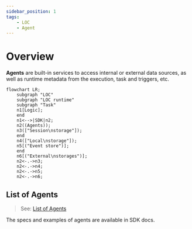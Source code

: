 ```yaml
---
sidebar_position: 1
tags:
    - LOC
    - Agent
---
```


# Overview

**Agents** are built-in services to access internal or external data sources, as well as runtime metadata from the execution, task and triggers, etc.

```mermaid
flowchart LR;
    subgraph "LOC"
    subgraph "LOC runtime"
    subgraph "Task"
    n1[Logic];
    end
    n1<-->|SDK|n2;
    n2((Agents));
    n3(["Session\nstorage"]);
    end
    n4(["Local\nstorage"]);
    n5[("Event store")];
    end
    n6[("External\nstorages")];
    n2<-.->n3;
    n2<-.->n4;
    n2<-.->n5;
    n2<-.->n6;
```

## List of Agents

> See: [List of Agents](/main/feature/agent/agent-list)

The specs and examples of agents are available in SDK docs.
